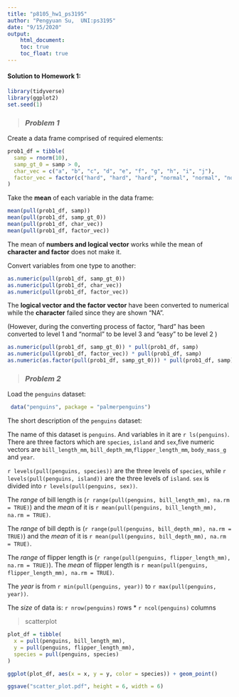 ```yaml
---
title: "p8105_hw1_ps3195"
author: "Pengyuan Su,  UNI:ps3195"
date: "9/15/2020"
output:
    html_document:
    toc: true
    toc_float: true
---
```




>

#### **Solution to Homework 1:**



```r
library(tidyverse)
library(ggplot2)
set.seed(1)
```





>### *Problem 1*


Create a data frame comprised of required elements:


```r
prob1_df = tibble(
  samp = rnorm(10),
  samp_gt_0 = samp > 0,
  char_vec = c("a", "b", "c", "d", "e", "f", "g", "h", "i", "j"),
  factor_vec = factor(c("hard", "hard", "hard", "normal", "normal", "normal", "normal", "easy", "easy", "easy"))
)

```



Take the **mean** of each variable in the data frame:


```r
mean(pull(prob1_df, samp))
mean(pull(prob1_df, samp_gt_0))
mean(pull(prob1_df, char_vec))
mean(pull(prob1_df, factor_vec))
```




The mean of **numbers and logical vector** works while the mean of **character and factor** does not make it.


Convert variables from one type to another:


```r
as.numeric(pull(prob1_df, samp_gt_0))
as.numeric(pull(prob1_df, char_vec))
as.numeric(pull(prob1_df, factor_vec))
```


The **logical vector and the factor vector** have been converted to numerical while the **character** failed since they are shown "NA". 

(However, during the converting process of factor, "hard" has been converted to level 1 and "normal" to be level 3 and "easy" to be level 2 )




```r
as.numeric(pull(prob1_df, samp_gt_0)) * pull(prob1_df, samp)
as.numeric(pull(prob1_df, factor_vec)) * pull(prob1_df, samp)
as.numeric(as.factor(pull(prob1_df, samp_gt_0))) * pull(prob1_df, samp)
```


>### *Problem 2*

Load the `penguins` dataset:


```r
 data("penguins", package = "palmerpenguins")
```

The short description of the `penguins` dataset:


The name of this dataset is `penguins`. And variables in it are `r ls(penguins)`. There are three factors which are `species`, `island` and `sex`,five numeric vectors are `bill_length_mm`, `bill_depth_mm`,`flipper_length_mm`, `body_mass_g` and `year`.


`r levels(pull(penguins, species))` are the three levels of `species`, while `r levels(pull(penguins, island))` are the three levels of `island`. `sex` is divided into `r levels(pull(penguins, sex))`.


The *range* of bill length is (`r range(pull(penguins, bill_length_mm), na.rm = TRUE)`) and the *mean* of it is `r mean(pull(penguins, bill_length_mm), na.rm = TRUE)`.


The *range* of bill depth is (`r range(pull(penguins, bill_depth_mm), na.rm = TRUE)`) and the *mean* of it is `r mean(pull(penguins, bill_depth_mm), na.rm = TRUE)`.


The *range* of flipper length is (`r range(pull(penguins, flipper_length_mm), na.rm = TRUE)`). The *mean* of flipper length is `r mean(pull(penguins, flipper_length_mm), na.rm = TRUE)`.


The *year* is from `r min(pull(penguins, year))` to `r max(pull(penguins, year))`.


The *size* of data is: `r nrow(penguins)` rows * `r ncol(penguins)` columns



> scatterplot 


```r
plot_df = tibble(
  x = pull(penguins, bill_length_mm),
  y = pull(penguins, flipper_length_mm),
  species = pull(penguins, species)
)

ggplot(plot_df, aes(x = x, y = y, color = species)) + geom_point()

ggsave("scatter_plot.pdf", height = 6, width = 6)
```

